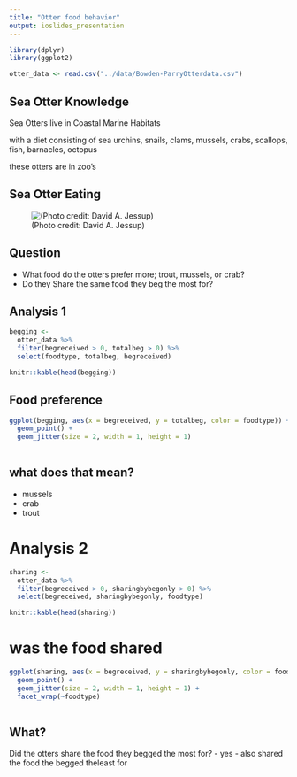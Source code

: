 ```yaml
---
title: "Otter food behavior"
output: ioslides_presentation
---
```


```r
library(dplyr)
library(ggplot2)
```

```r
otter_data <- read.csv("../data/Bowden-ParryOtterdata.csv")
```

## Sea Otter Knowledge

 Sea Otters live in Coastal Marine Habitats
 
 with a diet consisting of sea urchins, snails, clams, mussels, crabs, scallops, fish, barnacles, octopus
 
 these otters are in zoo's
 
 
## Sea Otter Eating 

![(Photo credit: David A. Jessup)](https://www.seaotters.com/wp-content/uploads/2012/08/640x360-olive-eating-black-abalone.jpg)

## Question

- What food do the otters prefer more; trout, mussels, or crab?
- Do they Share the same food they beg the most for?


## Analysis 1

```r
begging <-   
  otter_data %>%
  filter(begreceived > 0, totalbeg > 0) %>% 
  select(foodtype, totalbeg, begreceived)

knitr::kable(head(begging))
```



## Food preference

```r
ggplot(begging, aes(x = begreceived, y = totalbeg, color = foodtype)) +
  geom_point() +
  geom_jitter(size = 2, width = 1, height = 1)
  
```


## what does that mean?

 - mussels
 - crab 
 - trout





# Analysis 2 

```r
sharing <- 
  otter_data %>% 
  filter(begreceived > 0, sharingbybegonly > 0) %>% 
  select(begreceived, sharingbybegonly, foodtype)

knitr::kable(head(sharing))
```


# was the food shared 

```r
ggplot(sharing, aes(x = begreceived, y = sharingbybegonly, color = foodtype)) +
  geom_point() +
  geom_jitter(size = 2, width = 1, height = 1) +
  facet_wrap(~foodtype)
  
```


## What?

Did the otters share the food they begged the most for?
 - yes
 - also shared the food the begged theleast for








